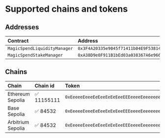# Supported chains and tokens

## Addresses

| Contract   | Address |
| :------ | :------ |
| `MagicSpendLiquidityManager`      |  `0x3F4A20335e9045f71411b04E9F53814f5b8d725d` |
| `MagicSpendStakeManager`      |  `0xA38D9e0F911B1bEd03a038367A6e9667700CDEFe` |

## Chains

| Chain   | Chain id | Token | Tag |
| :------ | :------ | :------ | :------ |
| Ethereum Sepolia     | ✅ 11155111	| `0xEeeeeEeeeEeEeeEeEeEeeEEEeeeeEeeeeeeeEEeE` |  `testnet-eth` |
| Base Sepolia     | ✅ 84532	| `0xEeeeeEeeeEeEeeEeEeEeeEEEeeeeEeeeeeeeEEeE` |  `testnet-eth` |
| Arbitrium Sepolia     | ✅ 84532	| `0xEeeeeEeeeEeEeeEeEeEeeEEEeeeeEeeeeeeeEEeE` |  `testnet-eth` |